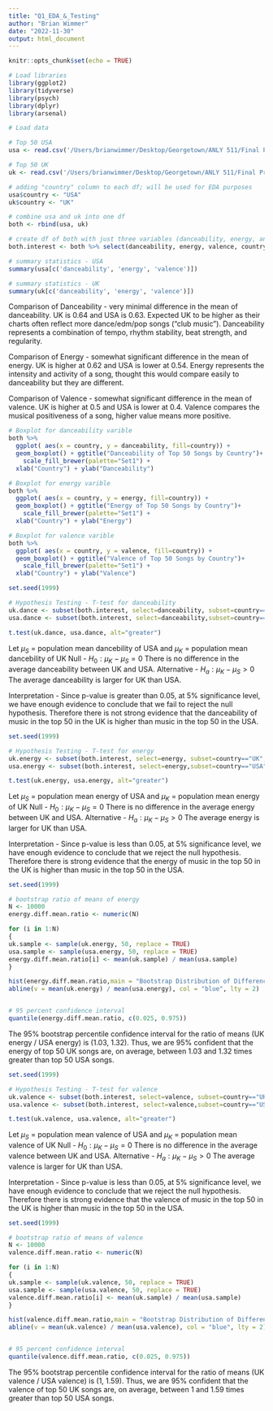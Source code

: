 ```yaml
---
title: "Q1_EDA_&_Testing"
author: "Brian Wimmer"
date: "2022-11-30"
output: html_document
---
```


```r
knitr::opts_chunk$set(echo = TRUE)
```

```r
# Load libraries
library(ggplot2)
library(tidyverse)
library(psych) 
library(dplyr)
library(arsenal)
```

```r
# Load data

# Top 50 USA
usa <- read.csv('/Users/brianwimmer/Desktop/Georgetown/ANLY 511/Final Project/filtered_usa_top50.csv')

# Top 50 UK
uk <- read.csv('/Users/brianwimmer/Desktop/Georgetown/ANLY 511/Final Project/filtered_uk_top50.csv')
```

```r
# adding "country" column to each df; will be used for EDA purposes
usa$country <- "USA"
uk$country <- "UK"
```

```r
# combine usa and uk into one df
both <- rbind(usa, uk)
```

```r
# create df of both with just three variables (danceability, energy, and valence) of interest and country
both.interest <- both %>% select(danceability, energy, valence, country)
```

```r
# summary statistics - USA
summary(usa[c('danceability', 'energy', 'valence')])
```

```r
# summary statistics - UK
summary(uk[c('danceability', 'energy', 'valence')])
```

Comparison of Danceability - very minimal difference in the mean of danceability. UK is 0.64 and USA is 0.63. Expected UK to be higher as their charts often reflect more dance/edm/pop songs ("club music"). Danceability represents a combination of tempo, rhythm stability, beat strength, and regularity.

Comparison of Energy - somewhat significant difference in the mean of energy. UK is higher at 0.62 and USA is lower at 0.54. Energy represents the intensity and activity of a song, thought this would compare easily to danceability but they are different.

Comparison of Valence - somewhat significant difference in the mean of valence. UK is higher at 0.5 and USA is lower at 0.4. Valence compares the musical positiveness of a song, higher value means more positive.


```r
# Boxplot for danceability varible
both %>%
  ggplot( aes(x = country, y = danceability, fill=country)) +
  geom_boxplot() + ggtitle("Danceability of Top 50 Songs by Country")+
    scale_fill_brewer(palette="Set1") +
  xlab("Country") + ylab("Danceability")
```

```r
# Boxplot for energy varible
both %>%
  ggplot( aes(x = country, y = energy, fill=country)) +
  geom_boxplot() + ggtitle("Energy of Top 50 Songs by Country")+
    scale_fill_brewer(palette="Set1") +
  xlab("Country") + ylab("Energy")
```

```r
# Boxplot for valence varible
both %>%
  ggplot( aes(x = country, y = valence, fill=country)) +
  geom_boxplot() + ggtitle("Valence of Top 50 Songs by Country")+
    scale_fill_brewer(palette="Set1") +
  xlab("Country") + ylab("Valence")
```

```r
set.seed(1999)

# Hypothesis Testing - T-test for danceability
uk.dance <- subset(both.interest, select=danceability, subset=country=="UK", drop=T)
usa.dance <- subset(both.interest, select=danceability,subset=country=="USA", drop=T)

t.test(uk.dance, usa.dance, alt="greater")
```
Let $\mu_S$ = population mean dancebility of USA and $\mu_K$ = population mean dancebility of UK
Null - $H_0: \mu_K - \mu_S = 0$ There is no difference in the average danceability between UK and USA.
Alternative - $H_a: \mu_K - \mu_S > 0$ The average danceability is larger for UK than USA.

Interpretation - Since p-value is greater than 0.05, at 5% significance level, we have enough evidence to conclude that we fail to reject the null hypothesis. Therefore there is not strong evidence that the danceability of music in the top 50 in the UK is higher than music in the top 50 in the USA.




```r
set.seed(1999)

# Hypothesis Testing - T-test for energy
uk.energy <- subset(both.interest, select=energy, subset=country=="UK", drop=T)
usa.energy <- subset(both.interest, select=energy,subset=country=="USA", drop=T)

t.test(uk.energy, usa.energy, alt="greater")
```
Let $\mu_S$ = population mean energy of USA and $\mu_K$ = population mean energy of UK
Null - $H_0: \mu_K - \mu_S = 0$ There is no difference in the average energy between UK and USA.
Alternative - $H_a: \mu_K - \mu_S > 0$ The average energy is larger for UK than USA.

Interpretation - Since p-value is less than 0.05, at 5% significance level, we have enough evidence to conclude that we reject the null hypothesis. Therefore there is strong evidence that the energy of music in the top 50 in the UK is higher than music in the top 50 in the USA.

```r
set.seed(1999)

# bootstrap ratio of means of energy
N <- 10000
energy.diff.mean.ratio <- numeric(N) 

for (i in 1:N)
{
uk.sample <- sample(uk.energy, 50, replace = TRUE)
usa.sample <- sample(usa.energy, 50, replace = TRUE) 
energy.diff.mean.ratio[i] <- mean(uk.sample) / mean(usa.sample)
}

hist(energy.diff.mean.ratio,main = "Bootstrap Distribution of Difference in Mean of Energy", col = 'green', xlab = 'Difference in Mean of Energy')
abline(v = mean(uk.energy) / mean(usa.energy), col = "blue", lty = 2)


# 95 percent confidence interval
quantile(energy.diff.mean.ratio, c(0.025, 0.975))
```
The 95% bootstrap percentile confidence interval for the ratio of means (UK energy / USA energy) is (1.03, 1.32). Thus, we are 95% confident that the energy of top 50 UK songs are, on average, between 1.03 and 1.32 times greater than top 50 USA songs.



```r
set.seed(1999)

# Hypothesis Testing - T-test for valence
uk.valence <- subset(both.interest, select=valence, subset=country=="UK", drop=T)
usa.valence <- subset(both.interest, select=valence,subset=country=="USA", drop=T)

t.test(uk.valence, usa.valence, alt="greater")
```
Let $\mu_S$ = population mean valence of USA and $\mu_K$ = population mean valence of UK
Null - $H_0: \mu_K - \mu_S = 0$ There is no difference in the average valence between UK and USA.
Alternative - $H_a: \mu_K - \mu_S > 0$ The average valence is larger for UK than USA.

Interpretation - Since p-value is less than 0.05, at 5% significance level, we have enough evidence to conclude that we reject the null hypothesis. Therefore there is strong evidence that the valence of music in the top 50 in the UK is higher than music in the top 50 in the USA.

```r
set.seed(1999)

# bootstrap ratio of means of valence
N <- 10000
valence.diff.mean.ratio <- numeric(N) 

for (i in 1:N)
{
uk.sample <- sample(uk.valence, 50, replace = TRUE)
usa.sample <- sample(usa.valence, 50, replace = TRUE) 
valence.diff.mean.ratio[i] <- mean(uk.sample) / mean(usa.sample)
}

hist(valence.diff.mean.ratio,main = "Bootstrap Distribution of Difference in Mean of Valence", col = 'green', xlab = 'Difference in Mean of Valence')
abline(v = mean(uk.valence) / mean(usa.valence), col = "blue", lty = 2)


# 95 percent confidence interval
quantile(valence.diff.mean.ratio, c(0.025, 0.975))
```
The 95% bootstrap percentile confidence interval for the ratio of means (UK valence / USA valence) is (1, 1.59). Thus, we are 95% confident that the valence of top 50 UK songs are, on average, between 1 and 1.59 times greater than top 50 USA songs.






